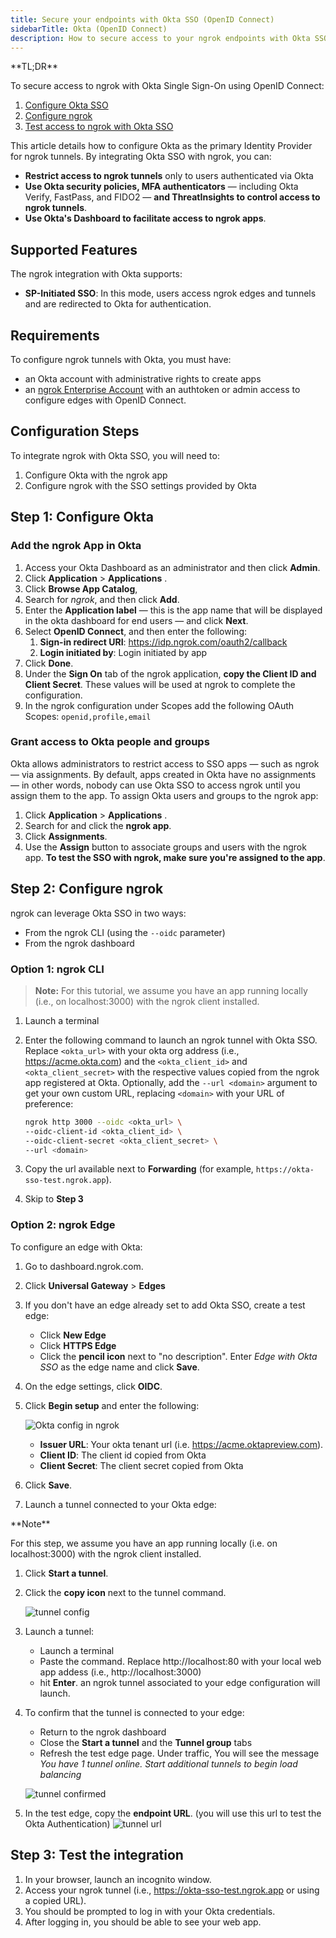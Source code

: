 ```yaml
---
title: Secure your endpoints with Okta SSO (OpenID Connect)
sidebarTitle: Okta (OpenID Connect)
description: How to secure access to your ngrok endpoints with Okta SSO (OpenID Connect)
---
```



<Disclaimer />

<Tip>
**TL;DR**



To secure access to ngrok with Okta Single Sign-On using OpenID Connect:

1. [Configure Okta SSO](#configure-okta)
1. [Configure ngrok](#configure-ngrok)
1. [Test access to ngrok with Okta SSO](#test-sso)
</Tip>

This article details how to configure Okta as the primary Identity Provider for ngrok tunnels.
By integrating Okta SSO with ngrok, you can:

- **Restrict access to ngrok tunnels** only to users authenticated via Okta
- **Use Okta security policies, MFA authenticators** — including Okta Verify, FastPass, and FIDO2 — **and ThreatInsights to control access to ngrok tunnels**.
- **Use Okta's Dashboard to facilitate access to ngrok apps**.

## Supported Features

The ngrok integration with Okta supports:

- **SP-Initiated SSO**: In this mode, users access ngrok edges and tunnels and are redirected to Okta for authentication.

## Requirements

To configure ngrok tunnels with Okta, you must have:

- an Okta account with administrative rights to create apps
- an [ngrok Enterprise Account](https://ngrok.com/pricing) with an authtoken or admin access to configure edges with OpenID Connect.

## Configuration Steps

To integrate ngrok with Okta SSO, you will need to:

1. Configure Okta with the ngrok app
1. Configure ngrok with the SSO settings provided by Okta

## **Step 1**: Configure Okta 

### Add the ngrok App in Okta

1. Access your Okta Dashboard as an administrator and then click **Admin**.
1. Click **Application** > **Applications** .
1. Click **Browse App Catalog**,
1. Search for _ngrok_, and then click **Add**.
1. Enter the **Application label** — this is the app name that will be displayed in the okta dashboard for end users — and click **Next**.
1. Select **OpenID Connect**, and then enter the following:
   1. **Sign-in redirect URI**: https://idp.ngrok.com/oauth2/callback
   1. **Login initiated by**: Login initiated by app
1. Click **Done**.
1. Under the **Sign On** tab of the ngrok application, **copy the Client ID and Client Secret**. These values will be used at ngrok to complete the configuration.
1. In the ngrok configuration under Scopes add the following OAuth Scopes: `openid,profile,email`

### Grant access to Okta people and groups

Okta allows administrators to restrict access to SSO apps — such as ngrok — via assignments. By default, apps created in Okta have no assignments — in other words, nobody can use Okta SSO to access ngrok until you assign them to the app. To assign Okta users and groups to the ngrok app:

1. Click **Application** > **Applications** .
1. Search for and click the **ngrok app**.
1. Click **Assignments**.
1. Use the **Assign** button to associate groups and users with the ngrok app. **To test the SSO with ngrok, make sure you're assigned to the app**.

## **Step 2**: Configure ngrok 

ngrok can leverage Okta SSO in two ways:

- From the ngrok CLI (using the `--oidc` parameter)
- From the ngrok dashboard

### **Option 1**: ngrok CLI

> **Note:** For this tutorial, we assume you have an app running locally (i.e., on localhost:3000) with the ngrok client installed.

1. Launch a terminal
1. Enter the following command to launch an ngrok tunnel with Okta SSO. Replace `<okta_url>` with your okta org address (i.e., https://acme.okta.com) and the `<okta_client_id>` and `<okta_client_secret>` with the respective values copied from the ngrok app registered at Okta. Optionally, add the `--url <domain>` argument to get your own custom URL, replacing `<domain>` with your URL of preference:

   ```bash
   ngrok http 3000 --oidc <okta_url> \
   --oidc-client-id <okta_client_id> \
   --oidc-client-secret <okta_client_secret> \
   --url <domain>
   ```

1. Copy the url available next to **Forwarding** (for example, `https://okta-sso-test.ngrok.app`).

1. Skip to **Step 3**

### **Option 2**: ngrok Edge

To configure an edge with Okta:

1. Go to dashboard.ngrok.com.
1. Click **Universal Gateway** > **Edges**
1. If you don't have an edge already set to add Okta SSO, create a test edge:
   - Click **New Edge**
   - Click **HTTPS Edge**
   - Click the **pencil icon** next to "no description". Enter _Edge with Okta SSO_ as the edge name and click **Save**.
1. On the edge settings, click **OIDC**.
1. Click **Begin setup** and enter the following:

   ![Okta config in ngrok](../img/okta/img/okta-1.png)
   - **Issuer URL**: Your okta tenant url (i.e. https://acme.oktapreview.com).
   - **Client ID**: The client id copied from Okta
   - **Client Secret**: The client secret copied from Okta

1. Click **Save**.

1. Launch a tunnel connected to your Okta edge:
<Tip>
**Note**


For this step, we assume you have an app running locally (i.e. on localhost:3000) with the ngrok client installed.
</Tip>

1.  Click **Start a tunnel**.
1.  Click the **copy icon** next to the tunnel command.

    ![tunnel config](../img/okta/img/okta-2.png)

1.  Launch a tunnel:
    - Launch a terminal
    - Paste the command. Replace http://localhost:80 with your local web app addess (i.e., http://localhost:3000)
    - hit **Enter**. an ngrok tunnel associated to your edge configuration will launch.
1.  To confirm that the tunnel is connected to your edge:
    - Return to the ngrok dashboard
    - Close the **Start a tunnel** and the **Tunnel group** tabs
    - Refresh the test edge page. Under traffic, You will see the message _You have 1 tunnel online. Start additional tunnels to begin load balancing_

    ![tunnel confirmed](../img/okta/img/okta-3.png)

1.  In the test edge, copy the **endpoint URL**. (you will use this url to test the Okta Authentication)
    ![tunnel url](../img/okta/img/okta-4.png)

## Step 3: Test the integration 

1. In your browser, launch an incognito window.
1. Access your ngrok tunnel (i.e., https://okta-sso-test.ngrok.app or using a copied URL).
1. You should be prompted to log in with your Okta credentials.
1. After logging in, you should be able to see your web app.
